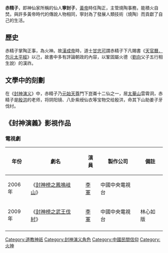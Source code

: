 {{道教}}
'''赤精子'''，即神仙家所稱的仙人'''寧封子'''，[[黃帝|黃帝]]時任陶正，主管燒陶事務，能積火自焚。與許多黃帝時代的傳說人物相同，寧封為了發展人類技術（燒陶）而貢獻了自己的生活。

==歷史==
赤精子掌陶正事，為火神。故[[漢成帝|漢成帝]]時，道士[[甘忠可|甘忠可]]謂赤精子下凡賜書《[[天官曆包元太平經|天官曆．包元太平經]]》以己，故書中多有評論朝政的內容，以鞏固屬火德（[[劉向|劉向]]父子五行相生說）的漢祚。

==文學中的刻劃==
{{main|封神演義角色列表#赤精子}}
在《[[封神演义|封神演义]]》中，赤精子乃[[元始天尊|元始天尊]]門下崑崙十二仙之一，居[[華山|太華山]]雲霄洞，赤精子是[[殷洪|殷洪]]的老师，将阴阳镜、八卦紫绶仙衣等宝物交给殷洪，命其下山助姜子牙伐纣。

==《封神演義》影視作品==
===電視劇===
{| class="wikitable"
|-
! 年份 !! 劇名 !! 演員 !! 製作公司 !! 備註
|-
| 2006年||《[[封神榜之鳳鳴岐山|封神榜之鳳鳴岐山]]》|| [[李軍|李軍]] || 中國中央電視台 || 
|-
| 2009年||《[[封神榜之武王伐紂|封神榜之武王伐紂]]》|| [[李軍|李軍]] || 中國中央電視台 || 林心如版
|-
|}


{{封神演义}}
[[Category:道教神祇|Category:道教神祇]]
[[Category:封神演义角色|Category:封神演义角色]]
[[Category:中國民間信仰|Category:中國民間信仰]]
[[Category:火神|Category:火神]]